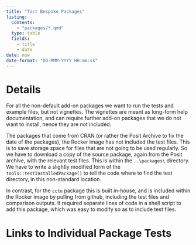```yaml
---
title: "Test Bespoke Packages"
listing:
  contents:
    - "packages/*.qmd"
  type: table
  fields: 
    - title
    - date
date: now
date-format: "DD-MMM-YYYY HH:mm:ss"
---
```


# Details

For all the non-default add-on packages we want to run the tests and example files, but not vignettes. The vignettes are meant as long-form help documentation, and can require further add-on packages that we do not want to install, hence they are not included. 


The packages that come from CRAN (or rather the Posit Archive to fix the date of the packages), the Rocker image has not included the test files. This is to save storage space for files that are not going to be used regularly.  So we have to download a copy of the source package, again from the Posit archive, with the relevant test files.  This is within the `..\packages\` directory.   We have to write a slightly modified form of the `tools::testInstalledPackage()` to tell the code where to find the test directory, in this non-standard location. 

In contrast, for the `cctu` package this is built in-house, and is included within the Rocker image by pulling from github, including the test files and comparison outputs. It required separate lines of code in a shell script to add this package, which was easy to modify so as to include test files.


# Links to Individual Package Tests
